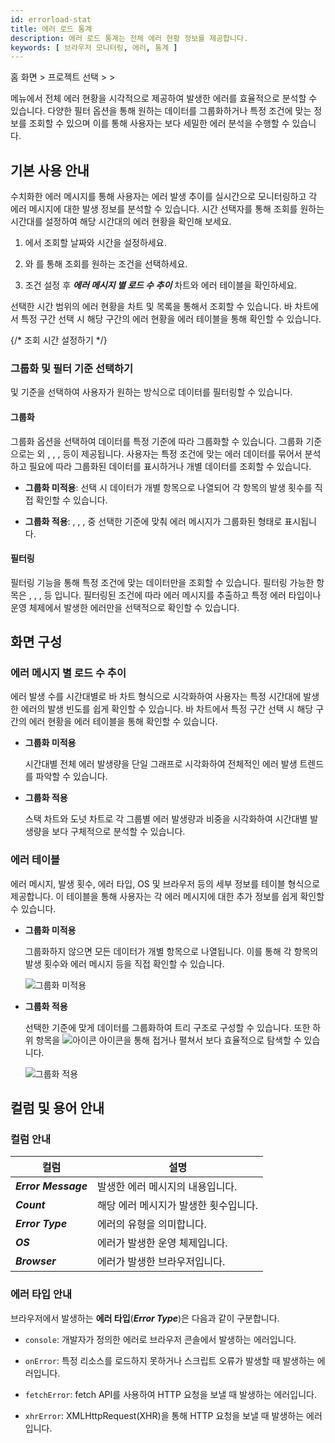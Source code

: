 ```yaml
---
id: errorload-stat
title: 에러 로드 통계
description: 에러 로드 통계는 전체 에러 현황 정보를 제공합니다.
keywords: [ 브라우저 모니터링, 에러, 통계 ]
---
```


홈 화면 &gt; 프로젝트 선택 &gt; <Cmdname sid="side_statistics" className="uitext" /> &gt; <Cmdname sid="side_errorLoadStatistics" className="uitext" />

<Cmdname sid="side_errorLoadStatistics" className="uitext" /> 메뉴에서 전체 에러 현황을 시각적으로 제공하여 발생한 에러를 효율적으로 분석할 수 있습니다. 다양한 필터 옵션을 통해 원하는 데이터를 그룹화하거나 특정 조건에 맞는 정보를 조회할 수 있으며 이를 통해 사용자는 보다 세밀한 에러 분석을 수행할 수 있습니다.

## 기본 사용 안내 

수치화한 에러 메시지를 통해 사용자는 에러 발생 추이를 실시간으로 모니터링하고 각 에러 메시지에 대한 발생 정보를 분석할 수 있습니다. 시간 선택자를 통해 조회를 원하는 시간대를 설정하여 해당 시간대의 에러 현황을 확인해 보세요.

<ImgLang img="browser-statistics-error-stat.png" desc="에러 로드 통계" />

1. <Cmdname sid="time" className="uitext" />에서 조회할 날짜와 시간을 설정하세요. 

1. <Cmdname sid="filter" className="uitext" />와 <Cmdname sid="groupby" className="uitext" />를 통해 조회를 원하는 조건을 선택하세요. 

1. 조건 설정 후 ***에러 메시지 별 로드 수 추이*** 차트와 에러 테이블을 확인하세요. 

선택한 시간 범위의 에러 현황을 차트 및 목록을 통해서 조회할 수 있습니다. 바 차트에서 특정 구간 선택 시 해당 구간의 에러 현황을 에러 테이블을 통해 확인할 수 있습니다. 

{/* 조회 시간 설정하기 */}

<Settime/>

### 그룹화 및 필터 기준 선택하기 

<Cmdname sid="groupby" className="uitext" /> 및 <Cmdname sid="filter" className="uitext" /> 기준을 선택하여 사용자가 원하는 방식으로 데이터를 필터링할 수 있습니다. 

#### 그룹화 

그룹화 옵션을 선택하여 데이터를 특정 기준에 따라 그룹화할 수 있습니다. 그룹화 기준으로는 <Cmdname sid="ITM09123" className="uitext" /> 외 <Cmdname sid="ITM09125" className="uitext" />, <Cmdname sid="ITM06770" className="uitext" />, <Cmdname sid="TTL06358" className="uitext" />, <Cmdname sid="device" className="uitext" /> 등이 제공됩니다. 사용자는 특정 조건에 맞는 에러 데이터를 묶어서 분석하고 필요에 따라 그룹화된 데이터를 표시하거나 개별 데이터를 조회할 수 있습니다.

* **그룹화 미적용**: <Cmdname sid="ITM09123" className="uitext" /> 선택 시 데이터가 개별 항목으로 나열되어 각 항목의 발생 횟수를 직접 확인할 수 있습니다. 

* **그룹화 적용**: <Cmdname sid="ITM09125" className="uitext" />, <Cmdname sid="ITM06770" className="uitext" />, <Cmdname sid="TTL06358" className="uitext" />, <Cmdname sid="device" className="uitext" /> 중 선택한 기준에 맞춰 에러 메시지가 그룹화된 형태로 표시됩니다.

#### 필터링 

필터링 기능을 통해 특정 조건에 맞는 데이터만을 조회할 수 있습니다. 필터링 가능한 항목은 <Cmdname sid="ITM09125" className="uitext" />, <Cmdname sid="ITM06770" className="uitext" />, <Cmdname sid="TTL06358" className="uitext" />, <Cmdname sid="device" className="uitext" /> 등 입니다. 필터링된 조건에 따라 에러 메시지를 추출하고 특정 에러 타입이나 운영 체제에서 발생한 에러만을 선택적으로 확인할 수 있습니다.

## 화면 구성 

### 에러 메시지 별 로드 수 추이 

에러 발생 수를 시간대별로 바 차트 형식으로 시각화하여 사용자는 특정 시간대에 발생한 에러의 발생 빈도를 쉽게 확인할 수 있습니다. 바 차트에서 특정 구간 선택 시 해당 구간의 에러 현황을 에러 테이블을 통해 확인할 수 있습니다. 

* **그룹화 미적용** 

    시간대별 전체 에러 발생량을 단일 그래프로 시각화하여 전체적인 에러 발생 트렌드를 파악할 수 있습니다. 

    <ImgLang img="browser-statistics-error-stat-ungr.png" desc="그룹화 미적용" />

* **그룹화 적용** 

    스택 차트와 도넛 차트로 각 그룹별 에러 발생량과 비중을 시각화하여 시간대별 발생량을 보다 구체적으로 분석할 수 있습니다.

    <ImgLang img="browser-statistics-error-stat-gr.png" desc="그룹화 적용" />

### 에러 테이블 

에러 메시지, 발생 횟수, 에러 타입, OS 및 브라우저 등의 세부 정보를 테이블 형식으로 제공합니다. 이 테이블을 통해 사용자는 각 에러 메시지에 대한 추가 정보를 쉽게 확인할 수 있습니다.

* **그룹화 미적용** 

    그룹화하지 않으면 모든 데이터가 개별 항목으로 나열됩니다. 이를 통해 각 항목의 발생 횟수와 에러 메시지 등을 직접 확인할 수 있습니다.

    ![그룹화 미적용](/img/browser-statistics-error-stat-ungr-tb.png)

* **그룹화 적용** 

    선택한 기준에 맞게 데이터를 그룹화하여 트리 구조로 구성할 수 있습니다. 또한 하위 항목을 ![아이콘](/img/ic-caret-down.svg) 아이콘을 통해 접거나 펼쳐서 보다 효율적으로 탐색할 수 있습니다. 

    ![그룹화 적용](/img/browser-statistics-error-stat-gr-tb.png)


## 컬럼 및 용어 안내 

### 컬럼 안내

|컬럼|설명| 
---|---
|***Error Message***|발생한 에러 메시지의 내용입니다.|
|***Count***|해당 에러 메시지가 발생한 횟수입니다.|
|***Error Type***|에러의 유형을 의미합니다.|
|***OS***|에러가 발생한 운영 체제입니다.|
|***Browser***|에러가 발생한 브라우저입니다.|


### 에러 타입 안내

브라우저에서 발생하는 **에러 타입**(***Error Type***)은 다음과 같이 구분합니다. 

* `console`: 개발자가 정의한 에러로 브라우저 콘솔에서 발생하는 에러입니다.

* `onError`: 특정 리소스를 로드하지 못하거나 스크립트 오류가 발생할 때 발생하는 에러입니다.

* `fetchError`: fetch API를 사용하여 HTTP 요청을 보낼 때 발생하는 에러입니다.

* `xhrError`: XMLHttpRequest(XHR)을 통해 HTTP 요청을 보낼 때 발생하는 에러입니다.
